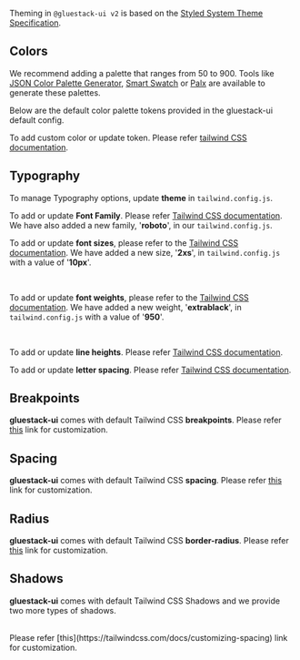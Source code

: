 


Theming in `@gluestack-ui v2` is based on the [Styled System Theme Specification](https://github.com/system-ui/theme-specification).

## Colors

We recommend adding a palette that ranges from 50 to 900. Tools like [JSON Color Palette Generator](https://json-color-palette-generator.vercel.app), [Smart Swatch](https://smart-swatch.netlify.app/) or [Palx](https://palx.jxnblk.com/) are available to generate these palettes.

Below are the default color palette tokens provided in the gluestack-ui default config.

<ColorPaletteComponent />

To add custom color or update token. Please refer [tailwind CSS documentation](https://tailwindcss.com/docs/customizing-colors).

## Typography

To manage Typography options, update **theme** in `tailwind.config.js`.

To add or update **Font Family**. Please refer [Tailwind CSS documentation](https://tailwindcss.com/docs/font-family). We have also added a new family, '**roboto**', in our `tailwind.config.js`.

To add or update **font sizes**, please refer to the [Tailwind CSS documentation](https://tailwindcss.com/docs/font-size). We have added a new size, '**2xs**', in `tailwind.config.js` with a value of '**10px**'.

<FontSizeComponent/>

<br/>

To add or update **font weights**, please refer to the [Tailwind CSS documentation](https://tailwindcss.com/docs/font-weight).  We have added a new weight, '**extrablack**', in `tailwind.config.js` with a value of '**950**'.

<FontWeightComponent/>

<br/>

To add or update **line heights**. Please refer [Tailwind CSS documentation](https://tailwindcss.com/docs/line-height).

To add or update **letter spacing**. Please refer [Tailwind CSS documentation](https://tailwindcss.com/docs/letter-spacing).

## Breakpoints

**gluestack-ui** comes with default Tailwind CSS **breakpoints**. Please refer [this](https://tailwindcss.com/docs/responsive-design) link for customization.

## Spacing

**gluestack-ui** comes with default Tailwind CSS **spacing**. Please refer [this](https://tailwindcss.com/docs/customizing-spacing) link for customization.

## Radius

**gluestack-ui** comes with default Tailwind CSS **border-radius**. Please refer [this](https://tailwindcss.com/docs/border-radius) link for customization.

## Shadows

**gluestack-ui** comes with default Tailwind CSS Shadows and we provide two more types of shadows. 

<ShadowComponent />

<br/>
Please refer [this](https://tailwindcss.com/docs/customizing-spacing) link for customization.